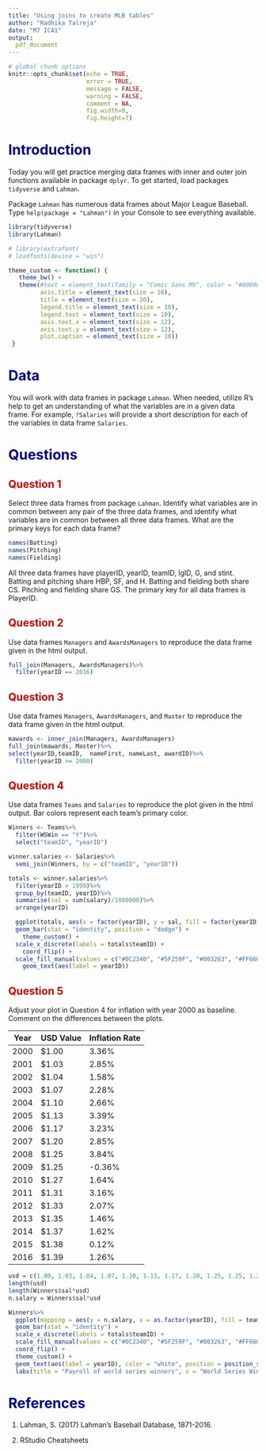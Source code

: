 ```yaml
---
title: "Using joins to create MLB tables"
author: "Radhika Talreja"
date: "M7 ICA1"
output: 
  pdf_document
---
```


<style type="text/css">
/* Title */
h1.title {
  color: #000088;
  font-size:60px;
  font-weight: bold;
}
/* Level 1 header */
h1 {
  color: #000088;
  font-weight: bold;
}
/* Level 2 header */
h2 {
  color: #CC0000;
  font-weight: bold;
}
/* Level 4 header */
h4 {
  color: #000000;
  font-weight: bold;
}
/* Table of contents */
.list-group-item.active, .list-group-item.active:focus, .list-group-item.active:hover {
    z-index: 2;
    color: #fff;
    background-color: #CC0000;
    border-color: #337ab7;
}

</style> 

```r
# global chunk options
knitr::opts_chunk$set(echo = TRUE,
                      error = TRUE,
                      message = FALSE, 
                      warning = FALSE,
                      comment = NA,
                      fig.width=9, 
                      fig.height=7)
```

# Introduction

Today you will get practice merging data frames with inner and outer join
functions available in package `dplyr`. To get started, load packages
`tidyverse` and `Lahman`.

Package `Lahman` has numerous data frames about Major League Baseball.
Type `help(package = "Lahman")` in your Console to see everything available.

```r
library(tidyverse)
library(Lahman)
```

```r
# library(extrafont)
# loadfonts(device = "win")
```

```r
theme_custom <- function() {
   theme_bw() +
   theme(#text = element_text(family = "Comic Sans MS", color = "#000088"),
         axis.title = element_text(size = 16), 
         title = element_text(size = 20),
         legend.title = element_text(size = 10),
         legend.text = element_text(size = 10),
         axis.text.x = element_text(size = 12),
         axis.text.y = element_text(size = 12),
         plot.caption = element_text(size = 10))
 }
```

# Data

You will work with data frames in package `Lahman`. When needed, utilize R's
help to get an understanding of what the variables are in a given data frame.
For example, `?Salaries` will provide a short description for each of the 
variables in data frame `Salaries`.

# Questions

## Question 1 

Select three data frames from package `Lahman`. Identify what variables are
in common between any pair of the three data frames, and identify what
variables are in common between all three data frames. What are the primary
keys for each data frame?
```r
names(Batting)
names(Pitching)
names(Fielding)
```
All three data frames have playerID, yearID, teamID, lgID, G, and stint. Batting and pitching share HBP, SF, and H. Batting and fielding both share CS. Pitching and fielding share GS. The primary key for all data frames is PlayerID.

## Question 2 

Use data frames `Managers` and `AwardsManagers` to reproduce the 
data frame given in the html output.


```r
full_join(Managers, AwardsManagers)%>% 
  filter(yearID == 2016)
```


## Question 3

Use data frames `Managers`, `AwardsManagers`, and `Master` to reproduce the 
data frame given in the html output.


```r
mawards <- inner_join(Managers, AwardsManagers)
full_join(mawards, Master)%>%
select(yearID,teamID,  nameFirst, nameLast, awardID)%>%
  filter(yearID >= 2000)
```


## Question 4

Use data frames `Teams` and `Salaries` to reproduce the plot given in the html output. Bar colors
represent each team's primary color.

```r
Winners <- Teams%>%
  filter(WSWin == "Y")%>%
  select("teamID", "yearID")

winner.salaries <- Salaries%>%
  semi_join(Winners, by = c("teamID", "yearID"))

totals <- winner.salaries%>%
  filter(yearID > 1999)%>%
  group_by(teamID, yearID)%>%
  summarise(sal = sum(salary)/1000000)%>%
  arrange(yearID)

  ggplot(totals, aes(x = factor(yearID), y = sal, fill = factor(yearID))) +
  geom_bar(stat = "identity", position = "dodge") +
    theme_custom() +
  scale_x_discrete(labels = totals$teamID) +
    coord_flip() +
  scale_fill_manual(values = c("#0C2340", "#5F259F", "#003263", "#FF6600", "#BD3039", "#27251F", "#C41E3A", "#BD3039", "#E81828", "#0C2340", "#FD5A1E", "#C41E3A", "#FD5A1E", "#BD3039", "#FD5A1E", "#004687", "#0E3386")) +
    geom_text(aes(label = yearID)) 
```


## Question 5

Adjust your plot in Question 4 for inflation with year 2000 as baseline.
Comment on the differences between the plots.

Year | USD Value | Inflation Rate
-----|-----------|----------------
2000|	$1.00|	3.36%
2001|	$1.03|	2.85%
2002|	$1.04|	1.58%
2003|	$1.07|	2.28%
2004|	$1.10|	2.66%
2005|	$1.13|	3.39%
2006|	$1.17|	3.23%
2007|	$1.20|	2.85%
2008|	$1.25|	3.84%
2009|	$1.25|	-0.36%
2010|	$1.27|	1.64%
2011|	$1.31|	3.16%
2012|	$1.33|	2.07%
2013|	$1.35|	1.46%
2014|	$1.37|	1.62%
2015|	$1.38|	0.12%
2016|	$1.39|	1.26%

```r
usd = c(1.00, 1.03, 1.04, 1.07, 1.10, 1.13, 1.17, 1.20, 1.25, 1.25, 1.27, 1.31, 1.33, 1.35, 1.37, 1.38, 1.39)
length(usd)
length(Winners$sal*usd)
n.salary = Winners$sal*usd

Winners%>%
  ggplot(mapping = aes(y = n.salary, x = as.factor(yearID), fill = teamID)) +
  geom_bar(stat = "identity") +
  scale_x_discrete(labels = totals$teamID) +
  scale_fill_manual(values = c("#0C2340", "#5F259F", "#003263", "#FF6600", "#BD3039", "#27251F", "#C41E3A", "#BD3039", "#E81828", "#0C2340", "#FD5A1E", "#C41E3A", "#FD5A1E", "#BD3039", "#FD5A1E", "#004687", "#0E3386")) +
  coord_flip() +
  theme_custom() +
  geom_text(aes(label = yearID), color = "white", position = position_stack(vjust = 0.9)) +
  labs(title = "Payroll of world series winners", x = "World Series Winners", y = "Salary in millions")
```


# References {#References-link}

1. Lahman, S. (2017) Lahman's Baseball Database, 1871-2016.

2. RStudio Cheatsheets